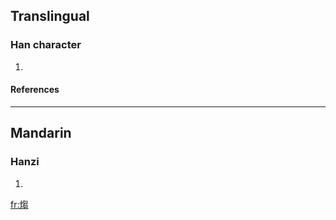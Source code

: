 ==Translingual==
===Han character===
{{Han char|rn=86|rad=火|as=10|sn=14|four=|canj=火心山山 (FPUU)}}
# {{defn|Han|sort=火10}}
====References====
{{Han ref|kx=0678.230|dkj=19270|hdz=32224.050|uh=717C|ud=29052}}

----
==Mandarin==
===Hanzi===
{{cmn-hanzi|pin=[[chǎo]] (chao3)|wg=ch'ao<sup>3</sup>}}
# {{defn|Mandarin}}

[[fr:煼]]